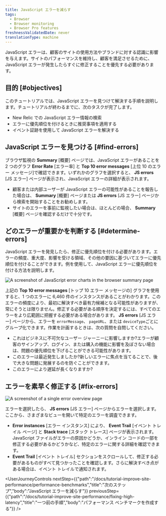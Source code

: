 ```yaml
---
title: JavaScript エラーを減らす
tags:
  - Browser
  - Browser monitoring
  - Browser Pro features
freshnessValidatedDate: never
translationType: machine
---
```


JavaScript エラーは、顧客のサイトの使用方法やブランドに対する認識に影響を与えます。サイトのパフォーマンスを維持し、顧客を満足させるために、JavaScript エラーが発生したらすぐに修正することを優先する必要があります。

## 目的 [#objectives]

このチュートリアルでは、JavaScript エラーを見つけて解決する手順を説明します。チュートリアルが終わるまでに、次のタスクが完了します。

* New Relic での JavaScript エラー情報の検索
* エラーに優先順位を付けるときに推奨事項を適用する
* イベント証跡を使用して JavaScript エラーを解決する

## JavaScript エラーを見つける [#find-errors]

ブラウザ監視の **Summary** \[概要] ページでは、JavaScript エラーがあることを 2 つのグラフ **Error Rate** \[エラー率] と **Top 10 error messages** \[上位 10 のエラー メッセージ]で確認できます。いずれかのグラフを選択すると、 **JS errors** \[JS エラー] ページが表示され、JavaScript エラーの詳細が表示されます。

* 顧客または内部ユーザーが JavaScript エラーの可能性があることを報告した場合は、 **Summary** \[概要] ページまたは **JS errors** \[JS エラー] ページから検索を開始することをお勧めします。
* サイトのエラーを事前に監視したい場合は、ほとんどの場合、 **Summary** \[概要] ページを確認するだけで十分です。

## どのエラーが重要かを判断する [#determine-errors]

JavaScript エラーを発見したら、修正に優先順位を付ける必要があります。エラーの頻度、重大度、影響を受ける領域、その他の要因に基づいてエラーに優先順位を付けることができます。例を使用して、JavaScript エラーに優先順位を付ける方法を説明します。

<img
  title="JS error charts"
  alt="A screenshot of JavaScript error charts in the browser summary page"
  src="/images/browser_screenshot-crop_error-overview-1.webp"
/>

上記の **Top 10 error messages** \[トップ 10 エラー メッセージの] グラフを使用すると、1 つのエラーに 6,460 件のインスタンスがあることがわかります。このエラーの頻度により、最初に解決すべき最有力候補となる可能性がありますが、常にそうとは限りません。修正する必要がある順序を決定するには、すべてのエラーをより広範囲に把握する必要がある場合があります。 **JS errors** \[JS エラー] ページから、エラーを `errorMessage`、 `pageURL`、または `deviceType`ごとにグループ化できます。作業を計画するときは、次の質問を自問してください。

* これはビジネスに不可欠なユーザー ジャーニーに影響しますか?エラーが顧客のサインアップ、ログイン、または購入の機能に影響を及ぼさない場合は、問題の優先順位を下げることができる可能性があります。
* このエラーは最近発生しましたか?新しいエラーに焦点を当てることで、後で大きな問題に発展するのを防ぐことができます。
* このエラーにより遅延が長くなりますか?

## エラーを素早く修正する [#fix-errors]

<img
  title="JS error overview"
  alt="A screenshot of a single error overview page"
  src="/images/browser_screenshot-crop_error-eventlog-stacktrace-overview-1.webp"
/>

エラーを選択したら、 **JS errors** \[JS エラー] ページからエラーを選択します。ここから、さまざまなビューを開いて特定のエラーを調査できます。

* **Error instances** \[エラー インスタンス] により、 **Event Trail** \[イベント トレイル ページ] と **Stack trace** \[スタック トレース] ページが表示されます。JavaScript ファイルがエラーの原因かどうか、インライン コードの一部を修正する必要があるかどうかなど、特定のエラーに関する詳細を確認できます。
* **Event Trail** \[イベント トレイル] セクションをスクロールして、修正する必要があるものがすべて見つかったことを確認します。さらに解決すべき点がある場合は、イベント トレイルで通知されます。

<UserJourneyControls
  nextStep={{"path":"/docs/tutorial-improve-site-performance/performance-benchmarks","title":"次のステップ","body":"JavaScript エラーを減らす"}}
  previousStep={{"path":"/docs/tutorial-improve-site-performance/fixing-high-latency","title":"一つ前の手順","body":"パフォーマンス ベンチマークを作成する"}}
/>
